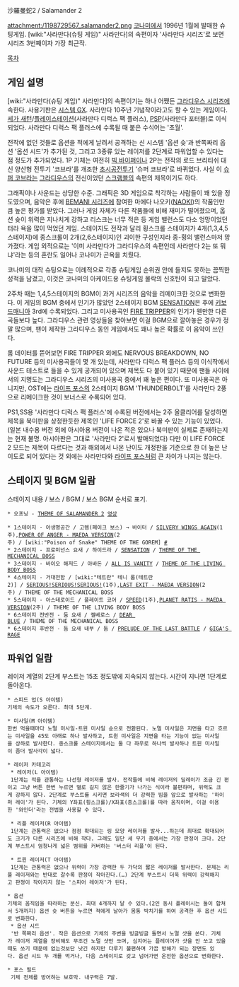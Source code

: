 沙羅曼蛇2 / Salamander 2

attachment:/1198729567_salamander2.png
[[코나미]]에서 1996년 1월에 발매한 슈팅게임. [wiki:"사라만다(슈팅 게임)" 사라만다]의 속편이자 '사라만다 시리즈'로 보면 시리즈 3번째이자 가장 최근작.

[[목차]]

== 게임 설명 ==
[wiki:"사라만다(슈팅 게임)" 사라만다]의 속편이기는 하나 어쨌든 [[그라디우스 시리즈]]에 속한다. 사용기판은 [[시스템 GX]]. 사라만다 10주년 기념작이라고도 할 수 있는 게임이다. [[세가 새턴]]/[[플레이스테이션]](사라만다 디럭스 팩 플러스), [[PSP]](사라만다 포터블)로 이식되었다. 사라만다 디럭스 팩 플러스에 수록될 때 붙은 수식어는 '초월'.

전작에 없던 것들로 옵션을 적에게 날려서 공격하는 신 시스템 '옵션 슛'과 반쪽짜리 옵션 '옵션 시드'가 추가된 것, 그리고 3종류 있는 레이저를 2단계로 파워업할 수 있다는 점 정도가 추가되었다. 1P 기체는 여전히 [[빅 바이퍼]]이나 2P는 전작의 로드 브리티쉬 대신 양산형 전투기 '코브라'를 개조한 [[초시공전투기]] '슈퍼 코브라'로 바뀌었다. 사실 이 [[슈퍼 코브라]]는 [[그라디우스]]의 전신이었던 [[스크램블]]의 속편의 제목이기도 하다.

그래픽이나 사운드는 상당한 수준. 그래픽은 3D 게임으로 착각하는 사람들이 꽤 있을 정도였으며, 음악은 후에 [[BEMANI 시리즈]]에 참여한 마에다 나오키([[NAOKI]])의 작품인만큼 높은 평가를 받았다.
그러나 게임 자체가 다른 작품들에 비해 재미가 떨어졌으며, 옵션 슛이 위력은 지나치게 강하고 리스크는 너무 적은 등 게임 밸런스도 다소 엉망이었던 터라 욕을 많이 먹었던 게임. 스테이지도 전작과 달리 횡스크롤 스테이지가 4개(1,3,4,5스테이지)에 종스크롤이 2개(2,6스테이지)인 괴이한 구성인지라 종-횡의 밸런스마저 망가졌다. 게임 외적으로는 '이미 사라만다가 그라디우스의 속편인데 사라만다 2는 또 뭐냐'라는 등의 혼란도 일어나 코나미가 곤욕을 치뤘다.

코나미의 대작 슈팅으로는 이례적으로 각종 슈팅게임 순위권 안에 들지도 못하는 끔찍한 성적을 남겼고, 이것은 코나미의 아케이드용 슈팅게임 몰락의 신호탄이 되고 말았다.

2주차 때는 1,4,5스테이지의 BGM이 과거 시리즈의 음악을 리메이크한 것으로 변화한다. 
이 게임의 BGM 중에서 인기가 많았던 2스테이지 BGM [http://www.youtube.com/watch?v=tuJGhdLFr7g SENSATION]은 후에 [[키보드매니아]] 3rd에 수록되었다. 그리고 미사용곡인 [http://www.youtube.com/watch?v=Gv49vTheoIM FIRE TRIPPER]의 인기가 웬만한 다른 곡들보다 높다. 그라디우스 관련 영상들을 찾아보면 이걸 BGM으로 깔아놓은 경우가 정말 많으며, 팬이 제작한 그라디우스 동인 게임에서도 꽤나 높은 확률로 이 음악이 쓰인다.

롬 데이터를 뜯어보면 FIRE TRIPPER 외에도 NERVOUS BREAKDOWN, NO FUTURE 등의 미사용곡들이 몇 개 있는데, 사라만다 디럭스 팩 플러스 등의 이식작에서 사운드 테스트로 들을 수 있게 공개되어 있으며 제목도 다 붙어 있기 때문에 팬들 사이에서의 지명도는 그라디우스 시리즈의 미사용곡 중에서 꽤 높은 편이다. 또 미사용곡은 아니지만, OST에는 [[라이프 포스]]의 2스테이지 BGM 'THUNDERBOLT'를 사라만다 2풍으로 리메이크한 것이 보너스로 수록되어 있다.

PS1,SS용 '사라만다 디럭스 팩 플러스'에 수록된 버전에서는 2주 올클리어를 달성하면 제목을 북미판을 상정한듯한 제목인 'LIFE FORCE 2'로 바꿀 수 있는 기능이 있었다.(일본 내수용 버전 외에 아시아용 버전이 나온 적은 있으나 북미판이 실제로 존재하는지는 현재 불명. 아시아판은 그대로 '사라만다 2'로서 발매되었다) 다만 이 LIFE FORCE 2 모드는 제목이 다르다는 것과 해외에서 나온 난이도 개정판을 기준으로 한 더 높은 난이도로 되어 있다는 것 외에는 사라만다와 [[라이프 포스]]처럼 큰 차이가 나지는 않는다.


== 스테이지 및 BGM  일람 ==
스테이지 내용 / 보스 / BGM / 보스 BGM 순서로 표기.

 * 오프닝 - [http://www.youtube.com/watch?v=FIyCLxc99xA THEME OF SALAMANDER 2] [http://www.youtube.com/watch?v=tjpIfP1MixQ 영상]

 * 1스테이지 - 아생명공간 / 고렘(페이크 보스) → 바이터 / [http://www.youtube.com/watch?v=le0Y4JsCEd8 SILVERY WINGS AGAIN](1주),[http://www.youtube.com/watch?v=gbLPWQER19M POWER OF ANGER - MAEDA VERSION](2주) / [wiki:"Poison of Snake" THEME OF THE GOREM] [http://www.youtube.com/watch?v=4EjlPBXHO94 #]
 * 2스테이지 - 프로미넌스 요새 / 하이드라 / [http://www.youtube.com/watch?v=tuJGhdLFr7g SENSATION] / [http://www.youtube.com/watch?v=nbMB2OEK0_Y THEME OF THE MECHANICAL BOSS]
 * 3스테이지 - 바이오 해저드 / 아바돈 / [http://www.youtube.com/watch?v=3mM90dSywg0 ALL IS VANITY] / [http://www.youtube.com/watch?v=MXSIldHKe1k THEME OF THE LIVING BODY BOSS]
 * 4스테이지 - 거대전함 / [wiki:"테트란" 테니 롭(테트란2)] / [http://www.youtube.com/watch?v=NFVr95aZrWk SERIOUS!SERIOUS!SERIOUS!](1주),[http://www.youtube.com/watch?v=3oZBPmmCBZI LAST EXIT - MAEDA VERSION](2주) / THEME OF THE MECHANICAL BOSS
 * 5스테이지 - 아스테로이드 / 플레이트 코어 / [http://www.youtube.com/watch?v=80QvgYH7jG4 SPEED](1주),[http://www.youtube.com/watch?v=9TrJOsiA0b8 PLANET RATIS - MAEDA VERSION](2주) / THEME OF THE LIVING BODY BOSS
 * 6스테이지 전반전 - 둠 요새 / 켈베로스 / [http://www.youtube.com/watch?v=DeHHncJiqRs DEAR BLUE] / THEME OF THE MECHANICAL BOSS
 * 6스테이지 후반전 - 둠 요새 내부 / 둠 / [http://www.youtube.com/watch?v=d6BHdSjeq48 PRELUDE OF THE LAST BATTLE] / [http://www.youtube.com/watch?v=0z7-HTPJS_Y GIGA'S RAGE]


== 파워업 일람 ==
레이저 계열의 2단계 부스트는 15초 정도밖에 지속되지 않는다. 시간이 지나면 1단계로 돌아온다.

 * 스피드 업(S 아이템)
 기체의 속도가 오른다. 최대 5단계.

 * 미사일(M 아이템)
 한번 먹을때마다 노멀 미사일-트윈 미사일 순으로 전환된다. 노멀 미사일은 지면을 타고 흐르는 미사일을 45도 아래로 하나 발사하고, 트윈 미사일은 지면을 타는 기능이 없는 미사일을 상하로 발사한다. 종스크롤 스테이지에서는 둘 다 좌우로 하나씩 발사하나 트윈 미사일이 좀더 발사각이 넓다.

 * 레이저 카테고리
  * 레이저(L 아이템)
  1단계는 적을 관통하는 나선형 레이저를 발사. 전작들에 비해 레이저의 딜레이가 조금 긴 편이고 그냥 버튼 한번 누르면 별로 길지 않은 한줄기가 나가는 식이라 불편하며, 위력도 크게 강하지 않다. 2단계로 부스트를 시키면 보라색의 더 강력한 빔을 앞으로 발사하는 '하이퍼 레이'가 된다. 기체의 Y좌표(횡스크롤)/X좌표(종스크롤)를 따라 움직이며, 이걸 이용한 '와인더'라는 전법을 사용할 수 있다.
  
  * 리플 레이저(R 아이템)
  1단계는 관통력은 없으나 점점 확대되는 링 모양 레이저를 발사...하는데 최대로 확대되어도 크기가 다른 시리즈에 비해 작다. 그래도 일단 세 무기 중에서는 가장 판정이 크다. 2단계 부스트시 엄청나게 넓은 범위를 커버하는 '버스터 리플'이 된다.
  
  * 트윈 레이저(T 아이템)
  1단계는 관통력은 없으나 위력이 가장 강력한 두 가닥의 짧은 레이저를 발사한다. 문제는 리플 레이저와는 반대로 갈수록 판정이 작아진다.(…) 2단계 부스트시 더욱 위력이 강력해지고 판정이 작아지지 않는 '스피어 레이저'가 된다.

 * 옵션
 기체의 움직임을 따라하는 분신. 최대 4개까지 달 수 있다.(2인 동시 플레이시는 둘이 합쳐서 5개까지) 옵션 슛 버튼을 누르면 적에게 날아가 몸통 박치기를 하여 공격한 후 옵션 시드로 변화한다.
  * 옵션 시드
  '반 쪽짜리 옵션'. 작은 옵션으로 기체의 주변을 빙글빙글 돌면서 노멀 샷을 쏜다. 기체가 레이저 계열을 장비해도 무조건 노멀 샷만 쏘며, 심지어는 플레이어가 샷을 안 쏘고 있을때도 쏘기 때문에 없는것보단 낫긴 하지만 다루기 불편하며 가끔 방해가 되는 장면도 있다. 옵션 시드 두 개를 먹거나, 다음 스테이지로 갖고 넘어가면 온전한 옵션으로 변화한다.

 * 포스 필드
  기체 전체를 방어하는 보호막. 내구력은 7발.
